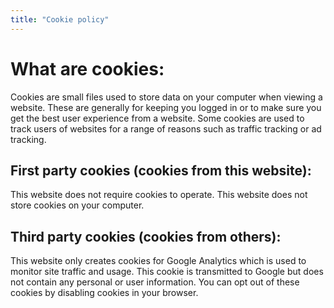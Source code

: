 ```yaml
---
title: "Cookie policy"
---
```


# What are cookies:

Cookies are small files used to store data on your computer when viewing a website. These are generally for keeping you logged in or to make sure you get the best user experience from a website. Some cookies are used to track users of websites for a range of reasons such as traffic tracking or ad tracking.

## First party cookies (cookies from this website):

This website does not require cookies to operate. This website does not store cookies on your computer.

## Third party cookies (cookies from others):

This website only creates cookies for Google Analytics which is used to monitor site traffic and usage. This cookie is transmitted to Google but does not contain any personal or user information. You can opt out of these cookies by disabling cookies in your browser.